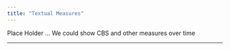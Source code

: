 ```yaml
---
title: "Textual Measures"
---
```


Place Holder ...
We could show CBS and other measures over time

---
